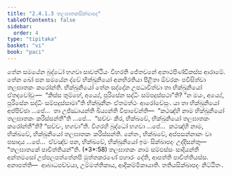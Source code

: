 ```yaml
---
title: "2.4.1.3 තලඝාතකසික්ඛාපද"
tableOfContents: false
sidebar:
  order: 4
type: "tipitaka"
basket: "vi"
book: "paci"
---
```



<DynamicBreadcrumb />

<Division number="802" book="paci">

<Paragraph number="2587" book="paci">
තේන සමයේන බුද්ධෝ භගවා සාවත්ථියං විහරති ජේතවනේ අනාථපිණ්ඩිකස්ස ආරාමේ. තේන ඛෝ පන සමයේන ද්වේ භික්ඛුනියෝ අනභිරතියා පීළිතා ඕවරකං පවිසිත්වා තලඝාතකං කරෝන්ති. භික්ඛුනියෝ තේන සද්දේන උපධාවිත්වා තා භික්ඛුනියෝ ඒතදවෝචුං—  “කිස්ස තුම්හේ, අය්‍යේ, පුරිසේන සද්ධිං සම්පදුස්සථා”ති? “න මයං, අය්‍යේ, පුරිසේන සද්ධිං සම්පදුස්සාමා”ති භික්ඛුනීනං ඒතමත්ථං ආරෝචේසුං. යා තා භික්ඛුනියෝ අප්පිච්ඡා …පේ…  තා උජ්ඣායන්ති ඛිය්‍යන්ති විපාචේන්ති—  “කථඤ්හි නාම භික්ඛුනියෝ තලඝාතකං කරිස්සන්තී”ති …පේ…  “සච්චං කිර, භික්ඛවේ, භික්ඛුනියෝ තලඝාතකං කරෝන්තී”ති? “සච්චං, භගවා”ති. විගරහි බුද්ධෝ භගවා …පේ…  කථඤ්හි නාම, භික්ඛවේ, භික්ඛුනියෝ තලඝාතකං කරිස්සන්ති. නේතං, භික්ඛවේ, අප්පසන්නානං වා පසාදාය …පේ…  ඒවඤ්ච පන, භික්ඛවේ, භික්ඛුනියෝ ඉමං සික්ඛාපදං උද්දිසන්තු—
</Paragraph>

</Division>
<Division number="803" book="paci">

<Paragraph number="2588" book="paci">
<Emphasis>“තලඝාතකේ පාචිත්තියන්”</Emphasis>ති. (*3*:<Emphasis>58</Emphasis>)
</Paragraph>

</Division>
<Division number="804" book="paci">

<Paragraph number="2589" book="paci">
<Emphasis>තලඝාතකං</Emphasis> නාම සම්ඵස්සං සාදියන්තී අන්තමසෝ උප්පලපත්තේනපි මුත්තකරණේ පහාරං දේති, ආපත්ති පාචිත්තියස්ස.
</Paragraph>

</Division>
<Division number="805" book="paci">

<Paragraph number="2590" book="paci">
අනාපත්ති—  ආබාධපච්චයා, උම්මත්තිකාය, ආදිකම්මිකායාති.

</Paragraph>
</Division>

<Paragraph number="2591" type="center" book="paci">
තතියසික්ඛාපදං නිට්ඨිතං.
</Paragraph>